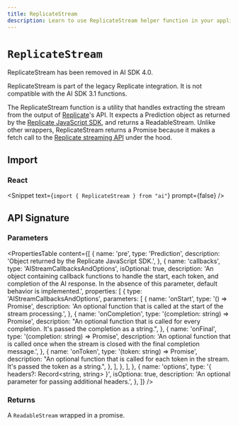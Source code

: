 ```yaml
---
title: ReplicateStream
description: Learn to use ReplicateStream helper function in your application.
---
```


# `ReplicateStream`

<Note type="warning">ReplicateStream has been removed in AI SDK 4.0.</Note>

<Note type="warning">
  ReplicateStream is part of the legacy Replicate integration. It is not
  compatible with the AI SDK 3.1 functions.
</Note>

The ReplicateStream function is a utility that handles extracting the stream from the output of [Replicate](https://replicate.com)'s API. It expects a Prediction object as returned by the [Replicate JavaScript SDK](https://github.com/replicate/replicate-javascript), and returns a ReadableStream. Unlike other wrappers, ReplicateStream returns a Promise because it makes a fetch call to the [Replicate streaming API](https://github.com/replicate/replicate-javascript#streaming) under the hood.

## Import

### React

<Snippet text={`import { ReplicateStream } from "ai"`} prompt={false} />

## API Signature

### Parameters

<PropertiesTable
  content={[
    {
      name: 'pre',
      type: 'Prediction',
      description: 'Object returned by the Replicate JavaScript SDK.',
    },
    {
      name: 'callbacks',
      type: 'AIStreamCallbacksAndOptions',
      isOptional: true,
      description:
        'An object containing callback functions to handle the start, each token, and completion of the AI response. In the absence of this parameter, default behavior is implemented.',
      properties: [
        {
          type: 'AIStreamCallbacksAndOptions',
          parameters: [
            {
              name: 'onStart',
              type: '() => Promise<void>',
              description:
                'An optional function that is called at the start of the stream processing.',
            },
            {
              name: 'onCompletion',
              type: '(completion: string) => Promise<void>',
              description:
                "An optional function that is called for every completion. It's passed the completion as a string.",
            },
            {
              name: 'onFinal',
              type: '(completion: string) => Promise<void>',
              description:
                'An optional function that is called once when the stream is closed with the final completion message.',
            },
            {
              name: 'onToken',
              type: '(token: string) => Promise<void>',
              description:
                "An optional function that is called for each token in the stream. It's passed the token as a string.",
            },
          ],
        },
      ],
    },
    {
      name: 'options',
      type: '{ headers?: Record<string, string> }',
      isOptiona: true,
      description: 'An optional parameter for passing additional headers.',
    },
  ]}
/>

### Returns

A `ReadableStream` wrapped in a promise.

